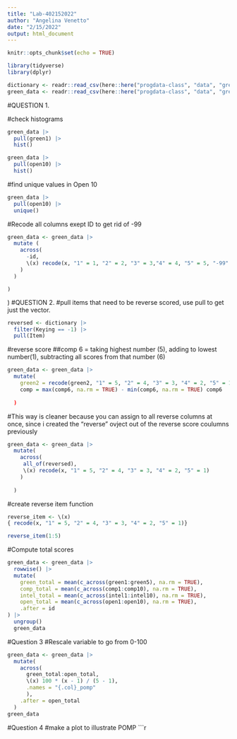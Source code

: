 ```yaml
---
title: "Lab-402152022"
author: "Angelina Venetto"
date: "2/15/2022"
output: html_document
---
```


```r
knitr::opts_chunk$set(echo = TRUE)
```
```r
library(tidyverse)
library(dplyr)
```

```r
dictionary <- readr::read_csv(here::here("progdata-class", "data", "green_dictionary.csv"))
green_data <- readr::read_csv(here::here("progdata-class", "data", "green_data.csv"))
```
#QUESTION 1.

#check histograms 
```r
green_data |>
  pull(green1) |>
  hist()
```
```r
green_data |>
  pull(open10) |>
  hist()
```
#find unique values in Open 10
```r
green_data |>
  pull(open10) |>
  unique()
```
#Recode all columns exept ID to get rid of -99
```r
green_data <- green_data |>
  mutate (
    across(
      -id,
      \(x) recode(x, "1" = 1, "2" = 2, "3" = 3,"4" = 4, "5" = 5, "-99" = NA_real_)
    )
  )
```
    )
  )
#QUESTION 2.
#pull items that need to be reverse scored, use pull to get just the vector. 
```r
reversed <- dictionary |>
  filter(Keying == -1) |>
  pull(Item)
```
#reverse score 
##comp 6 = taking highest number (5), adding to lowest number(1), subtracting all scores from that number (6)
```r
green_data <- green_data |>
  mutate(
    green2 = recode(green2, "1" = 5, "2" = 4, "3" = 3, "4" = 2, "5" = 1))
    comp = max(comp6, na.rm = TRUE) - min(comp6, na.rm = TRUE) comp6
    
  )
```
#This way is cleaner because you can assign to all reverse columns at once, since i created the "reverse" ovject out of the reverse score coulumns previously
```r
green_data <- green_data |>
  mutate(
    across(
     all_of(reversed),
     \(x) recode(x, "1" = 5, "2" = 4, "3" = 3, "4" = 2, "5" = 1)
    )
    
  )
```
#create reverse item function 
```r
reverse_item <- \(x)
{ recode(x, "1" = 5, "2" = 4, "3" = 3, "4" = 2, "5" = 1)}

reverse_item(1:5)
```
#Compute total scores
```r
green_data <- green_data |>
  rowwise() |>
  mutate(
    green_total = mean(c_across(green1:green5), na.rm = TRUE),
    comp_total = mean(c_across(comp1:comp10), na.rm = TRUE),
    intel_total = mean(c_across(intel1:intel10), na.rm = TRUE),
    open_total = mean(c_across(open1:open10), na.rm = TRUE),
    .after = id
) |>
  ungroup()
  green_data
```
#Question 3
#Rescale variable to go from 0-100
```r
green_data <- green_data |>
  mutate(
    across(
      green_total:open_total,
      \(x) 100 * (x - 1) / (5 - 1),
      .names = "{.col}_pomp"
      ),
    .after = open_total
  )
green_data
```
#Question 4
#make a plot to illustrate POMP
```r
